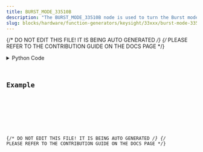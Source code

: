 ```yaml
---
title: BURST_MODE_33510B
description: "The BURST_MODE_33510B node is used to turn the Burst mode on or off."
slug: blocks/hardware/function-generators/keysight/33xxx/burst-mode-33510b
---
```


{/* DO NOT EDIT THIS FILE! IT IS BEING AUTO GENERATED */}
{/* PLEASE REFER TO THE CONTRIBUTION GUIDE ON THE DOCS PAGE */}


<PythonDocsDisplay docstring={docstring} />
<details>
<summary>Python Code</summary>



<Code code={pythonCode} lang="py" wrap theme="dracula" />

[Find this Flojoy Block on GitHub](https://github.com/flojoy-ai/blocks/blob/main/blocks/HARDWARE/FUNCTION_GENERATORS/KEYSIGHT/33XXX/BURST_MODE_33510B/BURST_MODE_33510B.py)

</details>

## Example


<GetHelpWidget />


<AppDisplay app={app} blockName="BURST_MODE_33510B" client:visible />


<Example />

{/* DO NOT EDIT THIS FILE! IT IS BEING AUTO GENERATED */}
{/* PLEASE REFER TO THE CONTRIBUTION GUIDE ON THE DOCS PAGE */}
